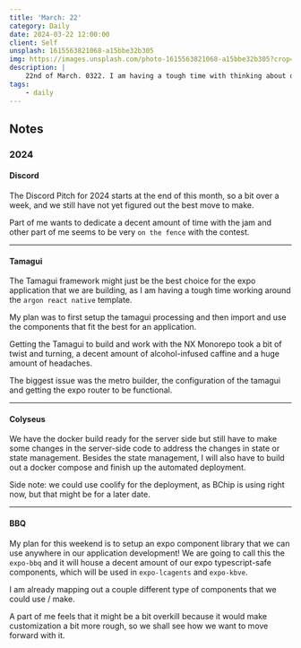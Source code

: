 ```yaml
---
title: 'March: 22'
category: Daily
date: 2024-03-22 12:00:00
client: Self
unsplash: 1615563821068-a15bbe32b305
img: https://images.unsplash.com/photo-1615563821068-a15bbe32b305?crop=entropy&cs=srgb&fm=jpg&ixid=MnwzNjM5Nzd8MHwxfHJhbmRvbXx8fHx8fHx8fDE2ODE3NDg2ODY&ixlib=rb-4.0.3&q=85
description: |
    22nd of March. 0322. I am having a tough time with thinking about daily journal entries haha.
tags:
    - daily
---
```




<MDXJS>

## Notes

</MDXJS>


<MDXJS>

### 2024

<MDXJS>

#### Discord

The Discord Pitch for 2024 starts at the end of this month, so a bit over a week, and we still have not yet figured out the best move to make. 

Part of me wants to dedicate a decent amount of time with the jam and other part of me seems to be very `on the fence` with the contest.

</MDXJS>

---

<MDXJS>

#### Tamagui

The Tamagui framework might just be the best choice for the expo application that we are building, as I am having a tough time working around the `argon react native` template.

My plan was to first setup the tamagui processing and then import and use the components that fit the best for an application.

Getting the Tamagui to build and work with the NX Monorepo took a bit of twist and turning, a decent amount of alcohol-infused caffine and a huge amount of headaches. 

The biggest issue was the metro builder, the configuration of the tamagui and getting the expo router to be functional.

</MDXJS>

---

<MDXJS>

#### Colyseus

We have the docker build ready for the server side but still have to make some changes in the server-side code to address the changes in state or state management.
Besides the state management, I will also have to build out a docker compose and finish up the automated deployment.

Side note: we could use coolify for the deployment, as BChip is using right now, but that might be for a later date.

</MDXJS>

---

<MDXJS>

#### BBQ

My plan for this weekend is to setup an expo component library that we can use anywhere in our application development!
We are going to call this the `expo-bbq` and it will house a decent amount of our expo typescript-safe components, which will be used in `expo-lcagents` and `expo-kbve`.

I am already mapping out a couple different type of components that we could use / make.

A part of me feels that it might be a bit overkill because it would make customization a bit more rough, so we shall see how we want to move forward with it.

</MDXJS>

</MDXJS>